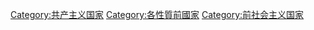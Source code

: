 {{Catnav|頁面分類|人文學科|哲学|主义|共产主义|共产主义国家}}

[[Category:共产主义国家|Category:共产主义国家]]
[[Category:各性質前國家|Category:各性質前國家]]
[[Category:前社会主义国家|Category:前社会主义国家]]